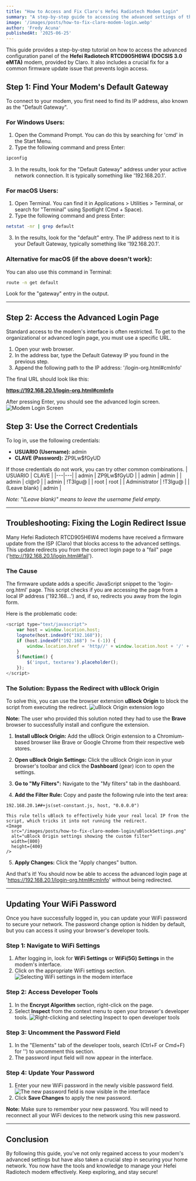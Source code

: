 ```yaml
---
title: "How to Access and Fix Claro's Hefei Radiotech Modem Login"
summary: "A step-by-step guide to accessing the advanced settings of the Claro Hefei Radiotech RTCD905H6W4 DOCSIS 3.0 modem and a permanent fix for the common firmware update issue that redirects and blocks login access using uBlock Origin."
image: '/images/posts/how-to-fix-claro-modem-login.webp'
author: 'Fredy Acuna'
publishedAt: '2025-06-25'
---
```


This guide provides a step-by-step tutorial on how to access the advanced configuration panel of the **Hefei Radiotech RTCD905H6W4 (DOCSIS 3.0 eMTA)** modem, provided by Claro. It also includes a crucial fix for a common firmware update issue that prevents login access.

## Step 1: Find Your Modem's Default Gateway

To connect to your modem, you first need to find its IP address, also known as the "Default Gateway".

### For Windows Users:

1.  Open the Command Prompt. You can do this by searching for 'cmd' in the Start Menu.
2.  Type the following command and press Enter:
```bash
ipconfig
```
3.  In the results, look for the "Default Gateway" address under your active network connection. It is typically something like '192.168.20.1'.

### For macOS Users:

1.  Open Terminal. You can find it in Applications > Utilities > Terminal, or search for "Terminal" using Spotlight (Cmd + Space).
2.  Type the following command and press Enter:
```bash
netstat -nr | grep default
```
3.  In the results, look for the "default" entry. The IP address next to it is your Default Gateway, typically something like '192.168.20.1'.

### Alternative for macOS (if the above doesn't work):

You can also use this command in Terminal:
```bash
route -n get default
```
Look for the "gateway" entry in the output.

---

## Step 2: Access the Advanced Login Page

Standard access to the modem's interface is often restricted. To get to the organizational or advanced login page, you must use a specific URL.

1.  Open your web browser.
2.  In the address bar, type the Default Gateway IP you found in the previous step.
3.  Append the following path to the IP address: '/login-org.html#cmInfo'

The final URL should look like this:

**https://192.168.20.1/login-org.html#cmInfo**

After pressing Enter, you should see the advanced login screen.
<Image 
  src="/images/posts/how-to-fix-claro-modem-login/login.png" 
  alt="Modem Login Screen" 
  width={800} 
  height={400}
/>

## Step 3: Use the Correct Credentials

To log in, use the following credentials:

* **USUARIO (Username):** admin
* **CLAVE (Password):** ZP9Lw$fGyUD

If those credentials do not work, you can try other common combinations.
| USUARIO | CLAVE |
|---|---|
| admin | ZP9Lw$fGyUD |
| admin | admin |
| admin | cl@r0 |
| admin | !T3lgu@ |
| root | root |
| Administrator | !T3lgu@ |
| (Leave blank) | admin |

*Note: "(Leave blank)" means to leave the username field empty.*

---

## Troubleshooting: Fixing the Login Redirect Issue

Many Hefei Radiotech RTCD905H6W4 modems have received a firmware update from the ISP (Claro) that blocks access to the advanced settings. This update redirects you from the correct login page to a "fail" page ('http://192.168.20.1/login.html#fail').

### The Cause

The firmware update adds a specific JavaScript snippet to the 'login-org.html' page. This script checks if you are accessing the page from a local IP address ('192.168...') and, if so, redirects you away from the login form.

Here is the problematic code:

```javascript
<script type="text/javascript">
    var host = window.location.host;
    lognote(host.indexOf("192.168"));
    if (host.indexOf("192.168") != (-1)) {
        window.location.href = 'http//' + window.location.host + '/' + '#fail';
    }
    $(function() {
        $('input, textarea').placeholder();
    });
</script>
```

### The Solution: Bypass the Redirect with uBlock Origin

To solve this, you can use the browser extension **uBlock Origin** to block the script from executing the redirect.
<Image 
  src="/images/posts/how-to-fix-claro-modem-login/uBlock.png" 
  alt="uBlock Origin extension logo" 
  width={800} 
  height={400}
/>

**Note:** The user who provided this solution noted they had to use the **Brave** browser to successfully install and configure the extension.

1.  **Install uBlock Origin:** Add the uBlock Origin extension to a Chromium-based browser like Brave or Google Chrome from their respective web stores.

2.  **Open uBlock Origin Settings:** Click the uBlock Origin icon in your browser's toolbar and click the **Dashboard** (gear) icon to open the settings.

3.  **Go to "My Filters":** Navigate to the "My filters" tab in the dashboard.

4.  **Add the Filter Rule:** Copy and paste the following rule into the text area:
```
192.168.20.1##+js(set-constant.js, host, "0.0.0.0")
```
    This rule tells uBlock to effectively hide your real local IP from the script, which tricks it into not running the redirect.
    <Image 
      src="/images/posts/how-to-fix-claro-modem-login/uBlockSettings.png" 
      alt="uBlock Origin settings showing the custom filter" 
      width={800} 
      height={400}
    />

5.  **Apply Changes:** Click the "Apply changes" button.

And that's it! You should now be able to access the advanced login page at 'https://192.168.20.1/login-org.html#cmInfo' without being redirected.

---

## Updating Your WiFi Password

Once you have successfully logged in, you can update your WiFi password to secure your network. The password change option is hidden by default, but you can access it using your browser's developer tools.

### Step 1: Navigate to WiFi Settings

1.  After logging in, look for **WiFi Settings** or **WiFi(5G) Settings** in the modem's interface.
2.  Click on the appropriate WiFi settings section.
  <Image 
      src="/images/posts/how-to-fix-claro-modem-login/selectWiFi.png"
      alt="Selecting WiFi settings in the modem interface" 
      width={800} 
      height={400}
    />

### Step 2: Access Developer Tools

1.  In the **Encrypt Algorithm** section, right-click on the page.
2.  Select **Inspect** from the context menu to open your browser's developer tools.
  <Image 
      src="/images/posts/how-to-fix-claro-modem-login/rightClickInspect.png"
      alt="Right-clicking and selecting Inspect to open developer tools" 
      width={800} 
      height={400}
    />

### Step 3: Uncomment the Password Field

1.  In the "Elements" tab of the developer tools, search (Ctrl+F or Cmd+F) for '') to uncomment this section.
3.  The password input field will now appear in the interface.

### Step 4: Update Your Password

1.  Enter your new WiFi password in the newly visible password field.
  <Image 
      src="/images/posts/how-to-fix-claro-modem-login/passwordDisplay.png"
      alt="The new password field is now visible in the interface" 
      width={800} 
      height={400}
    />
2.  Click **Save Changes** to apply the new password.

**Note:** Make sure to remember your new password. You will need to reconnect all your WiFi devices to the network using this new password.

---

## Conclusion

By following this guide, you've not only regained access to your modem's advanced settings but have also taken a crucial step in securing your home network. You now have the tools and knowledge to manage your Hefei Radiotech modem effectively. Keep exploring, and stay secure!